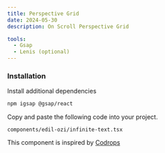 ```yaml
---
title: Perspective Grid
date: 2024-05-30
description: On Scroll Perspective Grid

tools:
  - Gsap
  - Lenis (optional)
---
```


<ComponentPreview name="perspective-grid-demo" />

<Steps>

### Installation

Install additional dependencies

```bash
npm igsap @gsap/react
```

Copy and paste the following code into your project.

```text
components/edil-ozi/infinite-text.tsx
```

<ComponentSource name="perspective-grid" />

</Steps>

This component is inspired by [Codrops](https://tympanus.net/codrops/)
